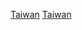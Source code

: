 {{DisestcatCountry|190|1|台灣|Taiwan}}

[[Category:1901年亞洲廢除|Taiwan]]
[[Category:1901年日本殖民帝國廢除|Taiwan]]